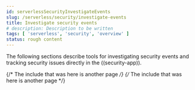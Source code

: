```yaml
---
id: serverlessSecurityInvestigateEvents
slug: /serverless/security/investigate-events
title: Investigate security events
# description: Description to be written
tags: [ 'serverless', 'security', 'overview' ]
status: rough content
---
```



<RoughContent />

<div id="investigate-events"></div>

The following sections describe tools for investigating security events and tracking security issues directly in the ((security-app)).

{/* The include that was here is another page */}
{/* The include that was here is another page */}
